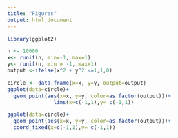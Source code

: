 ---
title: "Figures"
output: html_document
---

```{r setup, include=FALSE}
library(ggplot2)
```

```{r}
n <- 10000
x<- runif(n, min=-1, max=1)
y<- runif(n, min = -1, max=1)
output <-ifelse(x^2 + y^2 <=1,1,0)

```

```{r}
circle <- data.frame(x=x, y=y, output=output)
ggplot(data=circle)+
  geom_point(aes(x=x, y=y, color=as.factor(output)))+
               lims(x=c(-1,1),y= c(-1,1))
```

```{r}
ggplot(data=circle)+
  geom_point(aes(x=x, y=y, color=as.factor(output)))+
  coord_fixed(x=c(-1,1),y= c(-1,1))
```


